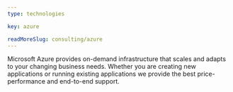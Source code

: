 ```yaml
---
type: technologies

key: azure

readMoreSlug: consulting/azure
---
```


Microsoft Azure provides on-demand infrastructure that scales and adapts to your changing business needs. Whether you are creating new applications or running existing applications we provide the best price-performance and end-to-end support.
